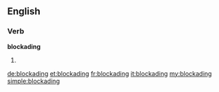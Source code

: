 ==English==

===Verb===
'''blockading'''

#{{present participle of|blockade}}

[[de:blockading]]
[[et:blockading]]
[[fr:blockading]]
[[it:blockading]]
[[my:blockading]]
[[simple:blockading]]
